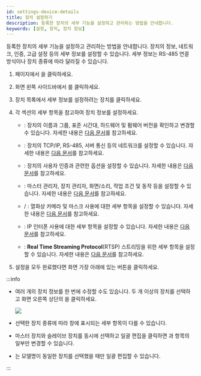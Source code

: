 ```yaml
---
id: settings-device-details
title: 장치 설정하기
description: 등록한 장치의 세부 기능을 설정하고 관리하는 방법을 안내합니다.
keywords: [설정, 장치, 장치 정보]
---
```


등록한 장치의 세부 기능을 설정하고 관리하는 방법을 안내합니다. 장치의 정보, 네트워크, 인증, 고급 설정 등의 세부 정보를 설정할 수 있습니다. 세부 정보는 RS-485 연결 방식이나 장치 종류에 따라 달라질 수 있습니다.

1. <Cmd sid='shell.header.launcher' /> 페이지에서 <Cmd sid='shell.header.setting' />을 클릭하세요.

1. 화면 왼쪽 사이드바에서 <Cmd sid='setting.menu.device.root' />를 클릭하세요.

1. 장치 목록에서 세부 정보를 설정하려는 장치를 클릭하세요.

1. 각 섹션의 세부 항목을 참고하여 장치 정보를 설정하세요.

    * <Cmd sid='device.info.information' product='2' />: 장치의 이름과 그룹, 표준 시간대, 하드웨어 및 펌웨어 버전을 확인하고 변경할 수 있습니다. 자세한 내용은 [다음 문서](settings-device-details-info)를 참고하세요.

    * <Cmd sid='device.info.network' product='2' />: 장치의 TCP/IP, RS-485, 서버 통신 등의 네트워크를 설정할 수 있습니다. 자세한 내용은 [다음 문서](settings-device-details-network)를 참고하세요.

    * <Cmd sid='device.info.authentication' product='2' />: 장치의 사용자 인증과 관련한 옵션을 설정할 수 있습니다. 자세한 내용은 [다음 문서](settings-device-details-auth)를 참고하세요.

    * <Cmd sid='device.info.advanced' product='2' />: 마스터 관리자, 장치 관리자, 화면/소리, 작업 조건 및 동작 등을 설정할 수 있습니다. 자세한 내용은 [다음 문서](settings-device-details-advanced)를 참고하세요.

    * <Cmd sid='device.info.temperMask' product='2' /> / <Cmd sid='device.info.mask' product='2' />: 열화상 카메라 및 마스크 사용에 대한 세부 항목을 설정할 수 있습니다. 자세한 내용은 [다음 문서](settings-device-details-thermal-mask)를 참고하세요.

    * <Cmd sid='device.info.interphone' product='2' />: IP 인터폰 사용에 대한 세부 항목을 설정할 수 있습니다. 자세한 내용은 [다음 문서](settings-device-details-interphone)를 참고하세요.

    * <Cmd sid='device.info.rtsp' product='2' />: **Real Time Streaming Protocol**(RTSP) 스트리밍을 위한 세부 항목을 설정할 수 있습니다. 자세한 내용은 [다음 문서](settings-device-details-rtsp)를 참고하세요.

1. 설정을 모두 완료했다면 화면 가장 아래에 있는 <Cmd sid='button.apply' product='2' /> 버튼을 클릭하세요.

:::info

* 여러 개의 장치 정보를 한 번에 수정할 수도 있습니다. 두 개 이상의 장치를 선택하고 화면 오른쪽 상단의 <Cmd sid='button.batchEdit' product='2' />을 클릭하세요.

    <Image src='/img/biostarx-setting-device-batch-edit.png' />

* 선택한 장치 종류에 따라 <Cmd sid='device.batchEdit' product='2' /> 창에 표시되는 세부 항목이 다를 수 있습니다.

* 마스터 장치와 슬레이브 장치를 동시에 선택하고 일괄 편집을 클릭하면 <Cmd sid='device.info.authentication' product='2' />과 <Cmd sid='device.info.displaySound' product='2' /> 항목의 일부만 변경할 수 있습니다.

* <Cmd sid='device.info.authenticationMode' product='2' />는 모델명이 동일한 장치를 선택했을 때만 일괄 편집할 수 있습니다.

:::